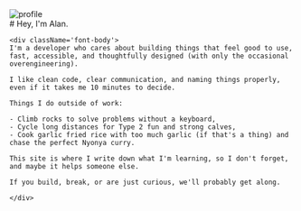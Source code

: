 
<div className="mx-auto grid max-w-5xl grid-cols-12 items-start gap-8 p-10">
  <div className="col-span-3">
    <Image
      src="/about/hiking-avatar.png"
      alt="profile"
      width={1024}
      height={1536}
      className="w-full rounded-xl"
    />
  </div>
  <div className="prose prose-lg prose-neutral dark:prose-invert col-span-9 max-w-none">
    # Hey, I'm Alan.

    <div className='font-body'>
    I'm a developer who cares about building things that feel good to use, fast, accessible, and thoughtfully designed (with only the occasional overengineering).

    I like clean code, clear communication, and naming things properly, even if it takes me 10 minutes to decide.

    Things I do outside of work:

    - Climb rocks to solve problems without a keyboard,
    - Cycle long distances for Type 2 fun and strong calves,
    - Cook garlic fried rice with too much garlic (if that's a thing) and chase the perfect Nyonya curry.

    This site is where I write down what I'm learning, so I don't forget, and maybe it helps someone else.

    If you build, break, or are just curious, we'll probably get along.

    </div>

  </div>
</div>
